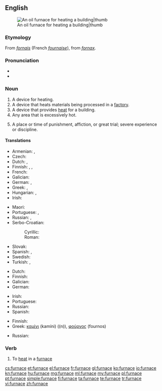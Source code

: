 ==English==
[[Image:Home_oil_furnace.jpg|An oil furnace for heating a building|thumb]]

===Etymology===
From {{etyl|fro|en}} ''[[fornais]]'' (French ''[[fournaise]]''), from {{etyl|la|en}} ''[[fornax]]''.

===Pronunciation===
* {{IPA|/ˈfɜːnɪs/}}
* {{audio|en-us-furnace.ogg|Audio (US)}}

===Noun===
{{en-noun}}

# A device for heating.
# A device that heats materials being processed in a [[factory]].
# A device that provides [[heat]] for a building.
# Any area that is excessively hot.
# {{context|figurative|lang=en}} A place or time of punishment, affiction, or great trial; severe experience or discipline.
#: {{rfquotek|Bible, Deuteronomy iv. 20}}

====Translations====
{{trans-see|device for heating: [[oven]]}}

{{trans-top|device for heating in a factory, melting metals, etc}}
* Armenian: {{t-|hy|հնոց|tr=hnoc’}},  {{t-|hy|քուրա|tr=k’ura}}
* Czech: {{t+|cs|pec|f}}
* Dutch: {{t+|nl|oven|m}}, {{t+|nl|ketel|m}}
* Finnish: {{t-|fi|sulatusuuni}}, {{t+|fi|ahjo}}, {{t+|fi|uuni}}
* French: {{t+|fr|four|m}}
* Galician: {{t+|gl|forno}} {{m}}
* German: {{t+|de|Ofen|m}}, {{t+|de|Hochofen|m}}
* Greek: {{t+|el|καμίνι|n|tr=kamíni|sc=Grek}}, {{t+|el|φούρνος|m|tr=foúrnos|sc=Grek}}
* Hungarian: {{t+|hu|kemence}}, {{t+|hu|kohó}}
* Irish: {{t-|ga|foirnéis|f}}
{{trans-mid}}
* Maori: {{t|mi|tahunga}}
* Portuguese: {{t+|pt|forno|m}}, {{t+|pt|fornalha|f}}
* Russian: {{t+|ru|печь|f|tr=pečʹ|sc=Cyrl}}, {{t+|ru|горн|m|tr=gorn|sc=Cyrl}}
* Serbo-Croatian:
*: Cyrillic: {{t-|sh|пећ|f}}
*: Roman: {{t-|sh|peć|f}}
* Slovak: {{t-|sk|vyhňa|f}}
* Spanish: {{t+|es|horno|m}}, {{t+|es|caldera|f}}
* Swedish: {{t+|sv|masugn|c}}
* Turkish: {{t+|tr|fırın}}, {{t+|tr|yüksek fırın}}
{{trans-bottom}}

{{trans-top|device for heating a building}}
* Dutch: {{t+|nl|ketel|m}}
* Finnish: {{t+|fi|uuni}}
* Galician: {{t+|gl|calefacción}} {{f}}
* German: {{t+|de|Ofen|m}}
{{trans-mid}}
* Irish: {{t-|ga|foirnéis|f}}
* Portuguese: {{t+|pt|fornalha|f}}
* Russian: {{t+|ru|печь|f|tr=pečʹ|sc=Cyrl}}
* Spanish: {{t-|es|calefacción|f}}
{{trans-bottom}}

{{trans-top|hot area}}
* Finnish: {{t+|fi|uuni}}
* Greek: [[καμίνι]] (kamíni) ((n)), [[φούρνος]] (fournos) {{m}}
{{trans-mid}}
* Russian: {{t+|ru|топка|f|tr=tópka}}
{{trans-bottom}}

===Verb===
{{en-verb|furnac|ed}}

# To [[heat]] in a [[furnace#noun|furnace]]

[[cs:furnace]]
[[et:furnace]]
[[el:furnace]]
[[fr:furnace]]
[[gl:furnace]]
[[ko:furnace]]
[[io:furnace]]
[[kn:furnace]]
[[hu:furnace]]
[[mg:furnace]]
[[ml:furnace]]
[[my:furnace]]
[[pl:furnace]]
[[pt:furnace]]
[[simple:furnace]]
[[fi:furnace]]
[[ta:furnace]]
[[te:furnace]]
[[tr:furnace]]
[[vi:furnace]]
[[zh:furnace]]